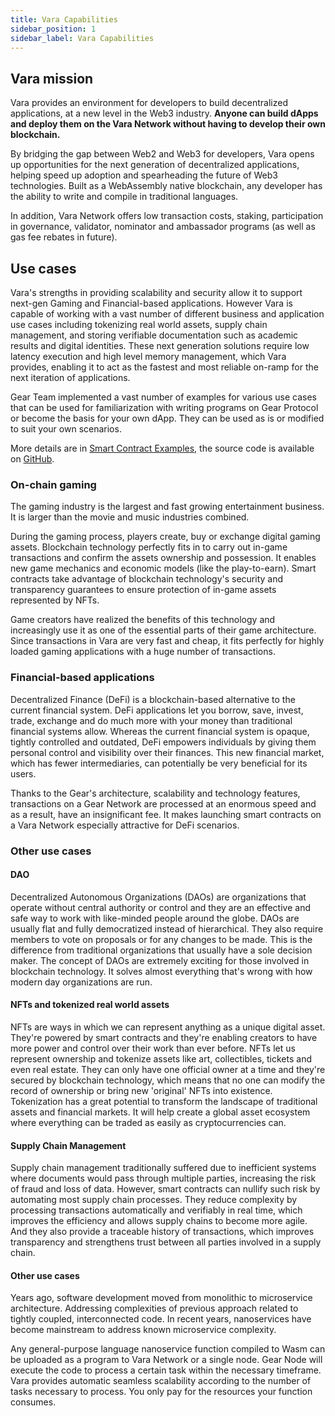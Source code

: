 ```yaml
---
title: Vara Capabilities
sidebar_position: 1
sidebar_label: Vara Capabilities
---
```


## Vara mission

Vara provides an environment for developers to build decentralized applications, at a new level in the Web3 industry. 
**Anyone can build dApps and deploy them on the Vara Network without having to develop their own blockchain.**

By bridging the gap between Web2 and Web3 for developers, Vara opens up opportunities for the next generation of decentralized applications, helping speed up adoption and spearheading the future of Web3 technologies.
Built as a WebAssembly native blockchain, any developer has the ability to write and compile in traditional languages.

In addition, Vara Network offers low transaction costs, staking, participation in governance, validator, nominator and ambassador programs (as well as gas fee rebates in future).

## Use cases

Vara's strengths in providing scalability and security allow it to support next-gen Gaming and Financial-based applications. However Vara is capable of working with a vast number of different business and application use cases including tokenizing real world assets, supply chain management, and storing verifiable documentation such as academic results and digital identities. These next generation solutions require low latency execution and high level memory management, which Vara provides, enabling it to act as the fastest and most reliable on-ramp for the next iteration of applications.

Gear Team implemented a vast number of examples for various use cases that can be used for familiarization with writing programs on Gear Protocol or become the basis for your own dApp. They can be used as is or modified to suit your own scenarios.

More details are in [Smart Contract Examples](https://wiki.gear-tech.io/docs/examples/prerequisites), the source code is available on [GitHub](https://github.com/gear-dapps).

### On-chain gaming

The gaming industry is the largest and fast growing entertainment business. It is larger than the movie and music industries combined.

During the gaming process, players create, buy or exchange digital gaming assets. Blockchain technology perfectly fits in to carry out in-game transactions and confirm the assets ownership and possession. It enables new game mechanics and economic models (like the play-to-earn). Smart contracts take advantage of blockchain technology's security and transparency guarantees to ensure protection of in-game assets represented by NFTs.

Game creators have realized the benefits of this technology and increasingly use it as one of the essential parts of their game architecture. Since transactions in Vara are very fast and cheap, it fits perfectly for highly loaded gaming applications with a huge number of transactions.

### Financial-based applications

Decentralized Finance (DeFi) is a blockchain-based alternative to the current financial system. DeFi applications let you borrow, save, invest, trade, exchange and do much more with your money than traditional financial systems allow. Whereas the current financial system is opaque, tightly controlled and outdated, DeFi empowers individuals by giving them personal control and visibility over their finances. This new financial market, which has fewer intermediaries, can potentially be very beneficial for its users.

Thanks to the Gear's architecture, scalability and technology features, transactions on a Gear Network are processed at an enormous speed and as a result, have an insignificant fee. It makes launching smart contracts on a Vara Network especially attractive for DeFi scenarios.

### Other use cases

#### DAO

Decentralized Autonomous Organizations (DAOs) are organizations that operate without central authority or control and they are an effective and safe way to work with like-minded people around the globe. DAOs are usually flat and fully democratized instead of hierarchical. They also require members to vote on proposals or for any changes to be made. This is the difference from traditional organizations that usually have a sole decision maker. The concept of DAOs are extremely exciting for those involved in blockchain technology. It solves almost everything that's wrong with how modern day organizations are run.

#### NFTs and tokenized real world assets

NFTs are ways in which we can represent anything as a unique digital asset. They're powered by smart contracts and they're enabling creators to have more power and control over their work than ever before. NFTs let us represent ownership and tokenize assets like art, collectibles, tickets and even real estate. They can only have one official owner at a time and they're secured by blockchain technology, which means that no one can modify the record of ownership or bring new 'original' NFTs into existence. Tokenization has a great potential to transform the landscape of traditional assets and financial markets. It will help create a global asset ecosystem where everything can be traded as easily as cryptocurrencies can.

#### Supply Chain Management

Supply chain management traditionally suffered due to inefficient systems where documents would pass through multiple parties, increasing the risk of fraud and loss of data. However, smart contracts can nullify such risk by automating most supply chain processes. They reduce complexity by processing transactions automatically and verifiably in real time, which improves the efficiency and allows supply chains to become more agile. And they also provide a traceable history of transactions, which improves transparency and strengthens trust between all parties involved in a supply chain.

#### Other use cases

Years ago, software development moved from monolithic to microservice architecture. Addressing complexities of previous approach related to tightly coupled, interconnected code. In recent years, nanoservices have become mainstream to address known microservice complexity.

Any general-purpose language nanoservice function compiled to Wasm can be uploaded as a program to Vara Network or a single node. Gear Node will execute the code to process a certain task within the necessary timeframe. Vara provides automatic seamless scalability according to the number of tasks necessary to process. You only pay for the resources your function consumes.
